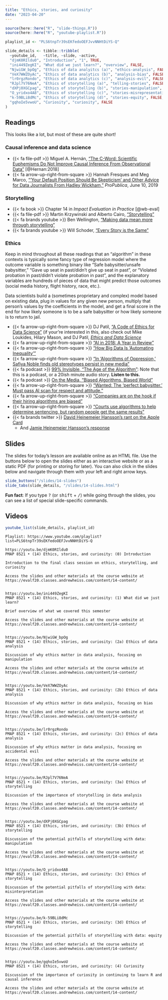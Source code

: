 ```yaml
---
title: "Ethics, stories, and curiosity"
date: "2023-04-20"
---
```


```r
source(here::here("R", "slide-things.R"))
source(here::here("R", "youtube-playlist.R"))

playlist_id <- "PLS6tnpTr39sEKfedoOEFJvvNNHtDiYS-Q"

slide_details <- tibble::tribble(
  ~youtube_id,   ~title, ~slide, ~active,
  "djmK0RIldu0", "Introduction", "1", TRUE,
  "ini449ZegKI", "What did we just learn?", "overview", FALSE,
  "NjwiGW_bpOg", "Ethics of data analyitcs (a)", "ethics-analysis", FALSE,
  "VeX7WWZOyAc", "Ethics of data analytics (b)", "analysis-bias", FALSE,
  "lr0rgzRondo", "Ethics of data analytics (c)", "analysis-evil", FALSE,
  "RJpl7V76NeA", "Ethics of storytelling (a)", "telling-stories", FALSE,
  "dXPj0XGCpag", "Ethics of storytelling (b)", "stories-manipulation", FALSE,
  "O_yridxo4A8", "Ethics of storytelling (c)", "stories-misrepresentation", FALSE,
  "k-59BLi8dMc", "Ethics of storytelling (d)", "stories-equity", FALSE,
  "gqhoIe5vwoU", "Curiosity", "curiosity", FALSE
)
```

## Readings

This looks like a lot, but most of these are quite short!

### Causal inference and data science

- {{< fa file-pdf >}} Miguel A. Hernán, ["The C-Word: Scientific Euphemisms Do Not Improve Causal Inference From Observational Data"](https://www.ncbi.nlm.nih.gov/pmc/articles/PMC5888052/) [@Hernan:2018]
- {{< fa arrow-up-right-from-square >}} Hannah Fresques and Meg Marco, ["'Your Default Position Should Be Skepticism' and Other Advice for Data Journalists From Hadley Wickham,"](https://www.propublica.org/nerds/hadley-wickham-your-default-position-should-be-skepticism-and-other-advice-for-data-journalists) *ProPublica*, June 10, 2019

### Storytelling

- {{< fa book >}} Chapter 14 in *Impact Evaluation in Practice* [@wb-eval]
- {{< fa file-pdf >}} Martin Krzywinski and Alberto Cairo, ["Storytelling"](https://www.nature.com/articles/nmeth.2571.pdf)
- {{< fa brands youtube >}} Ben Wellington, ["Making data mean more through storytelling"](https://www.youtube.com/watch?v=6xsvGYIxJok)
- {{< fa brands youtube >}} Will Schoder, ["Every Story is the Same"](https://www.youtube.com/watch?v=LuD2Aa0zFiA)

### Ethics

Keep in mind throughout all these readings that an "algorithm" in these contexts is typically some fancy type of regression model where the outcome variable is something binary like "Safe babysitter/unsafe babysitter," "Gave up seat in past/didn't give up seat in past", or "Violated probation in past/didn't violate probation in past", and the explanatory variables are hundreds of pieces of data that might predict those outcomes (social media history, flight history, race, etc.). 

Data scientists build a (sometimes proprietary and complex) model based on existing data, plug in values for any given new person, multiply that person's values by the coefficients in the model, and get a final score in the end for how likely someone is to be a safe babysitter or how likely someone is to return to jail.

- {{< fa arrow-up-right-from-square >}} DJ Patil, ["A Code of Ethics for Data Science"](https://medium.com/@dpatil/a-code-of-ethics-for-data-science-cda27d1fac1) (if your're interested in this, also check out Mike Loukides, Hilary Mason, and DJ Patil, [*Ethics and Data Science*](https://www.amazon.com/dp/B07GTC8ZN7)
- {{< fa arrow-up-right-from-square >}} ["AI in 2018: A Year in Review"](https://medium.com/@AINowInstitute/ai-in-2018-a-year-in-review-8b161ead2b4e)
- {{< fa arrow-up-right-from-square >}} ["How Big Data Is ‘Automating Inequality’"](https://www.nytimes.com/2018/05/04/books/review/automating-inequality-virginia-eubanks.html)
- {{< fa arrow-up-right-from-square >}} ["In ‘Algorithms of Oppression,’ Safiya Noble finds old stereotypes persist in new media"](https://annenberg.usc.edu/news/diversity-and-inclusion/algorithms-oppression-safiya-noble-finds-old-stereotypes-persist-new)
- {{< fa podcast >}} [99% Invisible, "The Age of the Algorithm"](https://99percentinvisible.org/episode/the-age-of-the-algorithm/): Note that this is a podcast, or a 20ish minute audio story. **Listen to this.**
- {{< fa podcast >}} [On the Media, "Biased Algorithms, Biased World"](https://www.wnycstudios.org/podcasts/otm/segments/biased-algorithms-biased-world)
- {{< fa arrow-up-right-from-square >}} ["Wanted: The ‘perfect babysitter.’ Must pass AI scan for respect and attitude."](https://www.washingtonpost.com/technology/2018/11/16/wanted-perfect-babysitter-must-pass-ai-scan-respect-attitude/?utm_term=.080010494ed5)
- {{< fa arrow-up-right-from-square >}} ["Companies are on the hook if their hiring algorithms are biased"](https://qz.com/1427621/companies-are-on-the-hook-if-their-hiring-algorithms-are-biased/)
- {{< fa arrow-up-right-from-square >}} ["Courts use algorithms to help determine sentencing, but random people get the same results"](https://www.popsci.com/recidivism-algorithm-random-bias)
- {{< fa brands twitter >}} [David Heinemeier Hansson's rant on the Apple Card](https://twitter.com/dhh/status/1192540900393705474)
    - And [Jamie Heinemeier Hansson's response](https://dhh.dk/2019/about-the-apple-card.html)


## Slides

The slides for today's lesson are available online as an HTML file. Use the buttons below to open the slides either as an interactive website or as a static PDF (for printing or storing for later). You can also click in the slides below and navigate through them with your left and right arrow keys.

```r
slide_buttons("/slides/14-slides")
slide_tabs(slide_details, "/slides/14-slides.html")
```

:::{.callout-tip}
**Fun fact**: If you type <kbd>?</kbd> (or <kbd>shift</kbd> + <kbd>/</kbd>) while going through the slides, you can see a list of special slide-specific commands.
:::


## Videos

```r
youtube_list(slide_details, playlist_id)
```


```verbatim
Playlist: https://www.youtube.com/playlist?list=PLS6tnpTr39sEKfedoOEFJvvNNHtDiYS-Q

https://youtu.be/djmK0RIldu0
PMAP 8521 • (14) Ethics, stories, and curiosity: (0) Introduction

Introduction to the final class session on ethics, storytelling, and curiosity

Access the slides and other materials at the course website at https://evalf20.classes.andrewheiss.com/content/14-content/


https://youtu.be/ini449ZegKI
PMAP 8521 • (14) Ethics, stories, and curiosity: (1) What did we just learn?

Brief overview of what we covered this semester

Access the slides and other materials at the course website at https://evalf20.classes.andrewheiss.com/content/14-content/

  
https://youtu.be/NjwiGW_bpOg
PMAP 8521 • (14) Ethics, stories, and curiosity: (2a) Ethics of data analysis 

Discussion of why ethics matter in data analysis, focusing on manipulation

Access the slides and other materials at the course website at https://evalf20.classes.andrewheiss.com/content/14-content/


https://youtu.be/VeX7WWZOyAc
PMAP 8521 • (14) Ethics, stories, and curiosity: (2b) Ethics of data analysis 

Discussion of why ethics matter in data analysis, focusing on bias

Access the slides and other materials at the course website at https://evalf20.classes.andrewheiss.com/content/14-content/


https://youtu.be/lr0rgzRondo
PMAP 8521 • (14) Ethics, stories, and curiosity: (2c) Ethics of data analysis 

Discussion of why ethics matter in data analysis, focusing on accidental evil

Access the slides and other materials at the course website at https://evalf20.classes.andrewheiss.com/content/14-content/
  
  
https://youtu.be/RJpl7V76NeA
PMAP 8521 • (14) Ethics, stories, and curiosity: (3a) Ethics of storytelling

Discussion of the importance of storytelling in data analysis

Access the slides and other materials at the course website at https://evalf20.classes.andrewheiss.com/content/14-content/
  

https://youtu.be/dXPj0XGCpag
PMAP 8521 • (14) Ethics, stories, and curiosity: (3b) Ethics of storytelling

Discussion of the potential pitfalls of storytelling with data: manipulation

Access the slides and other materials at the course website at https://evalf20.classes.andrewheiss.com/content/14-content/
  

https://youtu.be/O_yridxo4A8
PMAP 8521 • (14) Ethics, stories, and curiosity: (3c) Ethics of storytelling

Discussion of the potential pitfalls of storytelling with data: misinterpretation

Access the slides and other materials at the course website at https://evalf20.classes.andrewheiss.com/content/14-content/
  

https://youtu.be/k-59BLi8dMc
PMAP 8521 • (14) Ethics, stories, and curiosity: (3d) Ethics of storytelling

Discussion of the potential pitfalls of storytelling with data: equity

Access the slides and other materials at the course website at https://evalf20.classes.andrewheiss.com/content/14-content/
  

https://youtu.be/gqhoIe5vwoU
PMAP 8521 • (14) Ethics, stories, and curiosity: (4) Curiosity

Discussion of the importance of curiosity in continuing to learn R and causal inference

Access the slides and other materials at the course website at https://evalf20.classes.andrewheiss.com/content/14-content/
```
